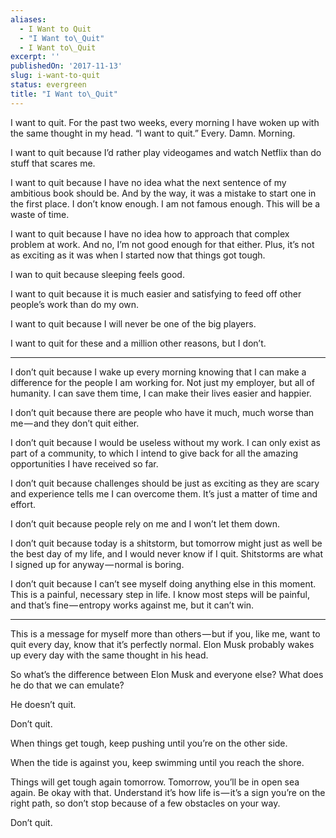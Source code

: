 ```yaml
---
aliases:
  - I Want to Quit
  - "I Want to\_Quit"
  - I Want to\_Quit
excerpt: ''
publishedOn: '2017-11-13'
slug: i-want-to-quit
status: evergreen
title: "I Want to\_Quit"
---
```

I want to quit. For the past two weeks, every morning I have woken up with the same thought in my head. “I want to quit.” Every. Damn. Morning.

I want to quit because I’d rather play videogames and watch Netflix than do stuff that scares me.

I want to quit because I have no idea what the next sentence of my ambitious book should be. And by the way, it was a mistake to start one in the first place. I don’t know enough. I am not famous enough. This will be a waste of time.

I want to quit because I have no idea how to approach that complex problem at work. And no, I’m not good enough for that either. Plus, it’s not as exciting as it was when I started now that things got tough.

I wan to quit because sleeping feels good.

I want to quit because it is much easier and satisfying to feed off other people’s work than do my own.

I want to quit because I will never be one of the big players.

I want to quit for these and a million other reasons, but I don’t.

---

I don’t quit because I wake up every morning knowing that I can make a difference for the people I am working for. Not just my employer, but all of humanity. I can save them time, I can make their lives easier and happier.

I don’t quit because there are people who have it much, much worse than me — and they don’t quit either.

I don’t quit because I would be useless without my work. I can only exist as part of a community, to which I intend to give back for all the amazing opportunities I have received so far.

I don’t quit because challenges should be just as exciting as they are scary and experience tells me I can overcome them. It’s just a matter of time and effort.

I don’t quit because people rely on me and I won’t let them down.

I don’t quit because today is a shitstorm, but tomorrow might just as well be the best day of my life, and I would never know if I quit. Shitstorms are what I signed up for anyway — normal is boring.

I don’t quit because I can’t see myself doing anything else in this moment. This is a painful, necessary step in life. I know most steps will be painful, and that’s fine — entropy works against me, but it can’t win.

---

This is a message for myself more than others — but if you, like me, want to quit every day, know that it’s perfectly normal. Elon Musk probably wakes up every day with the same thought in his head.

So what’s the difference between Elon Musk and everyone else? What does he do that we can emulate?

He doesn’t quit.

Don’t quit.

When things get tough, keep pushing until you’re on the other side.

When the tide is against you, keep swimming until you reach the shore.

Things will get tough again tomorrow. Tomorrow, you’ll be in open sea again. Be okay with that. Understand it’s how life is — it’s a sign you’re on the right path, so don’t stop because of a few obstacles on your way.

Don’t quit.

